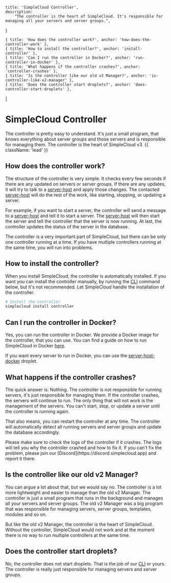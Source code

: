     title: 'SimpleCloud Controller',
    description:
        "The controller is the heart of SimpleCloud. It's responsible for managing all your servers and server groups.",
}

    { title: 'How does the controller work?', anchor: 'how-does-the-controller-work' },
    { title: 'How to install the controller?', anchor: 'install-controller' },
    { title: 'Can I run the controller in Docker?', anchor: 'run-controller-in-docker' },
    { title: 'What happens if the controller crashes?', anchor: 'controller-crashes' },
    { title: 'Is the controller like our old v2 Manager?', anchor: 'is-controller-like-v2-manager' },
    { title: 'Does the controller start droplets?', anchor: 'does-controller-start-droplets' },
]

# SimpleCloud Controller

The controller is pretty easy to understand. It's just a small program, that knows everything about server groups and those servers and is responsible for managing them. The controller is the heart of SimpleCloud v3. {{ className: 'lead' }}

## How does the controller work?

The structure of the controller is very simple. It checks every few seconds if there are any updated on servers or server groups. If there are any updates, it will try to talk to a [server-host](/server-host) and apply those changes. The contacted [server-host](/server-host) will do the rest of the work, like starting, stopping, or updating a server.

For example, if you want to start a server, the controller will send a message to a [server-host](/server-host) and tell it to start a server. The [server-host](/server-host) will then start the server and tell the controller that the server is now running. At last, the controller updates the status of the server in the database.

<Note>
    The controller is a very important part of SimpleCloud, but there can be only one controller running at a time. If you have multiple controllers running at the same time, you will run into problems.
</Note>

## How to install the controller?

When you install SimpleCloud, the controller is automatically installed. If you want you can install the controller manually, by running the [CLI](/cli) command below, but it's not recommended. Let SimpleCloud handle the installation of the controller.

```bash
# Install the controller
simplecloud install controller
```

## Can I run the controller in Docker?

Yes, you can run the controller in Docker. We provide a Docker image for the controller, that you can use. You can find a guide on how to run SimpleCloud in Docker [here](#).

If you want every server to run in Docker, you can use the [server-host-docker](/droplet/server-host-docker) droplet.

## What happens if the controller crashes?

The quick answer is: Nothing. The controller is not responsible for running servers, it's just responsible for managing them. If the controller crashes, the servers will continue to run. The only thing that will not work is the management of the servers. You can't start, stop, or update a server until the controller is running again.

That also means, you can restart the controller at any time. The controller will automatically detect all running servers and server groups and update the database accordingly.

<Note>
    Please make sure to check the logs of the controller if it crashes. The logs will tell you why the controller crashed and how to fix it. If you can't fix the problem, please join our [Discord](https://discord.simplecloud.app) and report it there.
</Note>

## Is the controller like our old v2 Manager?

You can argue a lot about that, but we would say no. The controller is a lot more lightweight and easier to manage than the old v2 Manager. The controller is just a small program that runs in the background and manages all your servers and server groups. The old v2 Manager was a big program that was responsible for managing servers, server groups, templates, modules and so on.

But like the old v2 Manager, the controller is the heart of SimpleCloud. Without the controller, SimpleCloud would not work and at the moment there is no way to run multiple controllers at the same time.

## Does the controller start droplets?

No, the controller does not start droplets. That is the job of our [CLI](/cli) or yours. The controller is really just responsible for managing servers and server groups.